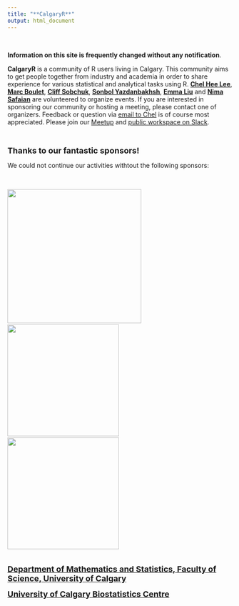 ```yaml
---
title: "**CalgaryR**"
output: html_document
---
```


<br>

**Information on this site is frequently changed without any notification**. 


**CalgaryR**  is a community of R users living in Calgary.    This community aims to get people together from industry and academia in order to share experience for various statistical and analytical tasks using R.   **[Chel Hee Lee](https://www.linkedin.com/in/gnustats/){target="_blank"}**, **[Marc Boulet](https://www.linkedin.com/in/marc-boulet-5bb87023/){target="_blank"}**, **[Cliff Sobchuk](https://www.linkedin.com/in/cliff-sobchuk/){target="_blank"}**, **[Sonbol Yazdanbakhsh](https://www.linkedin.com/in/sonbol-yazdanbakhsh-ph-d-99502735/){target="_blank"}**, <!--, **[Laura Keating](https://www.linkedin.com/in/laurakeating/){target="_blank"}** --> **[Emma Liu](https://www.linkedin.com/in/emma-yizhou-liu-7a8b3242/){target="_blank"}** and **[Nima Safaian](https://www.linkedin.com/in/nimasafaian/){target="_blank"}** are volunteered to organize events.   If you are interested in sponsoring our community or hosting a meeting, please contact one of organizers.  Feedback or question via [email to Chel](mailto:imstatsbee@gmail.com) is of course most appreciated.   Please join our [Meetup](https://www.meetup.com/Calgary-R-User-Group/){target="_blank"} and  [public workspace on Slack](https://yyc-r.slack.com/){target="_blank"}.

<br>

**<font size=4>Thanks to our fantastic sponsors!</font>**  

We could not continue our activities withtout the following sponsors:

<br>

[![](./img/dccm.png){width=300px}](https://cumming.ucalgary.ca/labs/calgary-critical-care-research-network/){target="_blank"}
&nbsp;&nbsp;&nbsp;&nbsp;&nbsp;&nbsp;
[![](./img/webhorizfulllarge.png){width=250px}](https://www.pims.math.ca/){target="_blank"}
&nbsp;&nbsp;&nbsp;&nbsp;&nbsp;&nbsp;
[![](./img/cenovus.png){width=250px}](https://www.cenovus.com/){target="_blank"}
&nbsp;&nbsp;&nbsp;&nbsp;&nbsp;&nbsp;
<br>
<br>

<font size="4">  <b>[Department of Mathematics and Statistics, Faculty of Science, University of Calgary](http://math.ucalgary.ca/){target="_blank"} </b>  </font>

<font size="4"> <b>[University of Calgary Biostatistics Centre](https://obrieniph.ucalgary.ca/research/centres-programs-research-groups-and-units/biostatistics-centre-ucbc){target="_blank"}</b> </font>
